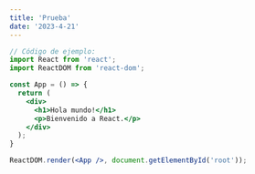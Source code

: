 ```yaml
---
title: 'Prueba'
date: '2023-4-21'
---
```





```jsx
// Código de ejemplo:
import React from 'react';
import ReactDOM from 'react-dom';

const App = () => {
  return (
    <div>
      <h1>Hola mundo!</h1>
      <p>Bienvenido a React.</p>
    </div>
  );
}

ReactDOM.render(<App />, document.getElementById('root'));

```